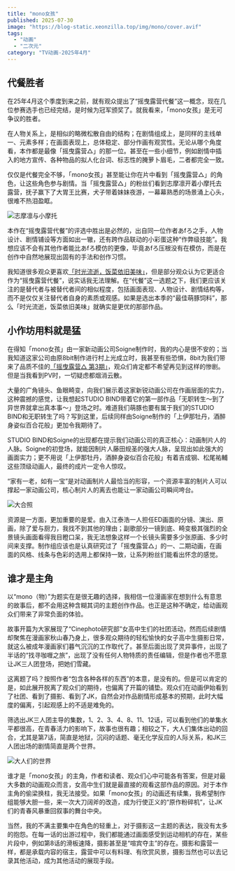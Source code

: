 ```yaml
---
title: "mono女孩"
published: 2025-07-30
image: "https://blog-static.xeonzilla.top/img/mono/cover.avif"
tags: 
  - "动画"
  - "二次元"
category: "TV动画-2025年4月"
---
```

## 代餐胜者
在25年4月这个季度到来之前，就有观众提出了“摇曳露营代餐”这一概念，现在几位参赛选手也已经完结，是时候为冠军颁奖了。就我看来，「mono女孩」是无可争议的胜者。

在人物关系上，是相似的略微松散自由的结构；在剧情组成上，是同样的主线单一、元素多样；在画面表现上，总体稳定、部分作画有观赏性。无论从哪个角度看，本作都是最像「摇曳露营△」的那一位。甚至在一些小细节，例如剧情中插入的地方宣传、各种物品的拟人化台词、标志性的腌萝卜眉毛，二者都完全一致。

仅仅是代餐完全不够，「mono女孩」甚至能让你在片中看到「摇曳露营△」的角色，让这些角色参与剧情。当「摇曳露营△」的粉丝们看到志摩凛开着小摩托去露营，抚子赢下了大胃王比赛，犬子带着妹妹夜游，一幕幕熟悉的场景涌上心头，很难不热泪盈眶。

![志摩凛与小摩托](https://blog-static.xeonzilla.top/img/mono/01.avif "志摩凛与小摩托")

本作在“摇曳露营代餐”的评选中胜出是必然的，出自同一位作者あfろ之手，人物设计、剧情铺设等方面如出一辙，还有跨作品联动的小彩蛋这种“作弊级技能”。我想应该不会有其他作者能比あfろ模仿的更像，毕竟あfろ压根没有在模仿，而是在创作中自然地展现出固有的手法和创作习惯。

我知道很多观众更喜欢[「时光流逝，饭菜依旧美味」](/posts/hibimeshi/)，但是部分观众认为它更适合作为“摇曳露营代餐”，说实话我无法理解。在“代餐”这一选题之下，我们更应该关注的是替代者与被替代者间的相似程度，包括画面表现、人物设计、剧情结构等，而不是仅仅关注替代者自身的素质或观感。如果是选出本季的“最佳萌豚饲料”，那么「时光流逝，饭菜依旧美味」就确实是更优的那部作品。

## 小作坊用料就是猛
在得知「mono女孩」由一家新动画公司Soigne制作时，我的内心是很不安的；当我知道这家公司由原8bit制作进行村上光成立时，我甚至有些恐惧，8bit为我们带来了品质不佳的[「摇曳露营△ 第3期」](/posts/yuru_camp_season3/)，观众们肯定都不希望再见到这样的惨剧。但是当我看到PV时，一切疑虑都烟消云散。

大量的广角镜头、鱼眼畸变，向我们展示着这家新锐动画公司在作画层面的实力，这种震撼的感觉，让我想起STUDIO BIND带着它的第一部作品「无职转生～到了异世界就拿出真本事～」登场之时。难道我们萌豚也要有属于我们的STUDIO BIND和无职转生了吗？写到这里，后续同样由Soigne制作的「上伊那牡丹，酒醉身姿似百合花般」更加令我期待了。

STUDIO BIND和Soigne的出现都在提示我们动画公司的真正核心：动画制片人的人脉。Soigne的初登场，就能因制片人藤田规圣的强大人脉，呈现出如此强大的画面实力；更不用说「上伊那牡丹，酒醉身姿似百合花般」有着吉成钢、松尾祐輔这些顶级动画人，最终的成片一定令人惊叹。

“家有一老，如有一宝”是对动画制片人最恰当的形容，一个资源丰富的制片人可以撑起一家动画公司，核心制片人的离去也能让一家动画公司瞬间垮台。

![大合照](https://blog-static.xeonzilla.top/img/mono/02.avif "大合照")

资源是一方面，更加重要的是爱。由入江泰浩一人担任ED画面的分镜、演出、原画，除了爱与厨力，我找不到其他的理由；副歌部分一镜到底、畸变极其强烈的全景镜头画面看得我目瞪口呆，我无法想象这样一个长镜头需要多少张原画、多少时间来支撑。制作组应该也是认真研究过了「摇曳露营△」的一、二期动画，在画面的风格、线条与色彩的选用上都保持一致，让系列粉丝们能看出怀念的感觉。

## 谁才是主角
以“mono（物）”为题实在是很无趣的选择，我相信一位漫画家在想到什么有意思的故事后，都不会用这种含糊其词的主题创作作品。也正是这种不确定，给动画观众们带来了非常负面的体验。

故事开篇为大家展现了“Cinephoto研究部”女高中生们的社团活动，然而后续剧情却聚焦在漫画家秋山春乃身上，很多观众期待的轻松愉快的女子高中生摄影日常，就这么被成年漫画家们暮气沉沉的工作取代了。甚至后面出现了灵异事件，出现了半话的“找寻咖喱之旅”，出现了没有任何人物特质的责任编辑，但是作者也不愿意让JK三人团登场，把她们雪藏。

这离题了吗？按照作者“包含各种各样的东西”的本意，是没有的。但是可以肯定的是，如此展开脱离了观众们的期待，也偏离了开篇的铺垫。观众们在动画伊始看到了社团、看到了摄影、看到了JK，自然会对作品剧情形成基本的预期，此时大幅度的偏离，引起观感上的不适是难免的。

筛选出JK三人团主导的集数，1、2、3、4、8、11、12话，可以看到他们的单集水平都很高，在青春活力的影响下，故事也很有趣；相较之下，大人们集体出动的回合，尤其是第7话，简直是地狱，沉闷的话题、毫无化学反应的人际关系，和JK三人团出场的剧情简直是两个世界。

![大人们的世界](https://blog-static.xeonzilla.top/img/mono/03.avif "大人们的世界")

谁才是「mono女孩」的主角，作者和读者、观众们心中可能各有答案，但是对最大多数的动画观众而言，女高中生们就是最直接的观看这部作品的原因。对于本作主角的偷梁换柱，我无法接受。如果「mono女孩」的动画还有续集，我希望制作组能够大胆一些，来一次大刀阔斧的改造，成为行使正义的“原作粉碎机”，让JK们的青春风暴重回叙事的舞台中央。

当然，我的不满主要集中在角色的轻重上，对于摄影这一主题的表达，我没有太多的抱怨。在每一话的出游过程中，我们都能通过画面感受到运动相机的存在，某些片段中，例如第8话的滑板速降，摄影甚至是“喧宾夺主”的存在。摄影和露营一样，都是承载内容的宿主，露营中可以有料理、有欣赏风景，摄影当然也可以去记录其他活动，成为其他活动的展现手段。

